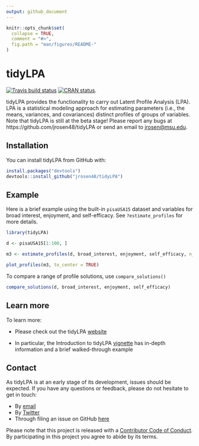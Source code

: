```yaml
---
output: github_document
---
```


<!-- README.md is generated from README.Rmd. Please edit that file -->

```r
knitr::opts_chunk$set(
  collapse = TRUE,
  comment = "#>",
  fig.path = "man/figures/README-"
)
```

# tidyLPA

[![Travis build status](https://travis-ci.org/jrosen48/tidyLPA.svg?branch=master)](https://travis-ci.org/jrosen48/tidyLPA) [![CRAN status](http://www.r-pkg.org/badges/version/tidyLPA)](https://cran.r-project.org/package=tidyLPA). 

tidyLPA provides the functionality to carry out Latent Profile Analysis (LPA). LPA is a statistical modeling approach for estimating parameters (i.e., the means, variances, and covariances) distinct profiles of groups of variables. Note that tidyLPA is still at the beta stage! Please report any bugs at https://github.com/jrosen48/tidyLPA or send an email to [jrosen@msu.edu](mailto:jrosen@msu.edu).

## Installation

You can install tidyLPA from GitHub with:

```r
install.packages("devtools")
devtools::install_github("jrosen48/tidyLPA")
```

## Example

Here is a brief example using the built-in `pisaUSA15` dataset and variables for broad interest, enjoyment, and self-efficacy. See `?estimate_profiles` for more details.

```r
library(tidyLPA)
```

```r
d <- pisaUSA15[1:100, ]

m3 <- estimate_profiles(d, broad_interest, enjoyment, self_efficacy, n_profiles = 3, model = 2)

plot_profiles(m3, to_center = TRUE)
```

To compare a range of profile solutions, use `compare_solutions()`

```r
compare_solutions(d, broad_interest, enjoyment, self_efficacy)
```

## Learn more

To learn more: 

* Please check out the tidyLPA [website](https://jrosen48.github.io/tidyLPA/)

* In particular, the Introduction to tidyLPA [vignette]((https://jrosen48.github.io/tidyLPA/articles/Introduction_to_tidyLPA.html)) has in-depth information and a brief walked-through example

## Contact

As tidyLPA is at an early stage of its development, issues should be expected. If you have any questions or feedback, please do not hesitate to get in touch:

* By [email](mailto:jrosen@msu.edu)
* By [Twitter](http://twitter.com/jrosenberg6432)
* Through filing an issue on GitHub [here](https://github.com/jrosen48/tidyLPA)

Please note that this project is released with a [Contributor Code of Conduct](CONDUCT.md). By participating in this project you agree to abide by its terms.
